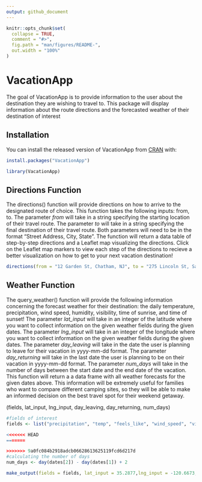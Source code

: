 ```yaml
---
output: github_document
---
```


<!-- README.md is generated from README.Rmd. Please edit that file -->

```r
knitr::opts_chunk$set(
  collapse = TRUE,
  comment = "#>",
  fig.path = "man/figures/README-",
  out.width = "100%"
)
```

# VacationApp

<!-- badges: start -->
<!-- badges: end -->

The goal of VacationApp is to provide information to the user about the destination they are wishing to travel to. This package will display information about the route directions and the forecasted weather of their destination of interest

## Installation

You can install the released version of VacationApp from [CRAN](https://CRAN.R-project.org) with:

``` r
install.packages("VacationApp")
```

```r
library(VacationApp)
```

## Directions Function
The directions() function will provide directions on how to arrive to the designated route of choice. This function takes the following inputs: from, to. The parameter *from* will take in a string specifying the starting location of their travel route. The parameter *to* will take in a string specifying the final destination of their travel route. Both parameters will need to be in the format "Street Address, City, State". The function will return a data table of step-by-step directions and a Leaflet map visualizing the directions. Click on the Leaflet map markers to view each step of the directions to recieve a better visualization on how to get to your next vacation destination!
```r
directions(from = "12 Garden St, Chatham, NJ", to = "275 Lincoln St, San Luis Obispo, CA")
```

## Weather Function
The query_weather() function will provide the following information concerning the forecast weather for their destination: the daily temperature, precipitation, wind speed, humidity, visibility, time of sunrise, and time of sunset! The parameter *lat_input* will take in an integer of the latitude where you want to collect information on the given weather fields during the given dates. The parameter *lng_input* will take in an integer of the longitude where you want to collect information on the given weather fields during the given dates. The parameter *day_leaving* will take in the date the user is planning to leave for their vacation in yyyy-mm-dd format. The parameter *day_returning* will take in the last date the user is planning to be on their vacation in yyyy-mm-dd format. The parameter *num_days* will take in the number of days between the start date and the end date of the vacation. This function will return a a data frame with all weather forecasts for the given dates above. This information will be extremely useful for families who want to compare different camping sites, so they will be able to make an informed decision on the best travel spot for their weekend getaway. 

(fields, lat_input, lng_input, day_leaving, day_returning, num_days)

```r
#fields of interest
fields <- list("precipitation", "temp", "feels_like", "wind_speed", "visibility", "humidity", "sunrise", "sunset") 

<<<<<<< HEAD
=======

>>>>>>> 9a0fc084b2918adcb06628613625119fcd6d217d
#calculating the number of days
num_days <- day(dates[2]) - day(dates[1]) + 2

make_output(fields = fields, lat_input = 35.2877,lng_input = -120.6673, day_leaving = "2020-06-13", day_returning = "2020-06-16", num_days = num_days)
```


